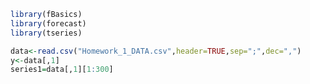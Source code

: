 ```{r}
library(fBasics)
library(forecast)
library(tseries)
```

```{r}
data<-read.csv("Homework_1_DATA.csv",header=TRUE,sep=";",dec=",")
y<-data[,1] 
series1=data[,1][1:300]


```

